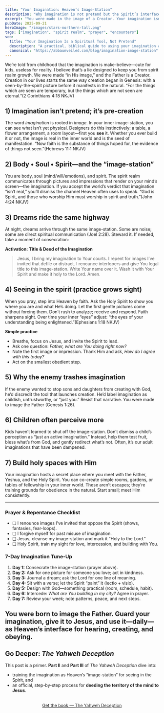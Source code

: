 ```yaml
---
title: "Your Imagination: Heaven’s Image-Station"
description: "Why imagination is not pretend but the Spirit’s interface, and how to reclaim it."
excerpt: "You were made in the image of a Creator. Your imagination isn’t pretend—it’s the image-station where heaven transmits and where creation begins."
pubDate: 2025-09-21
heroImage: "/images/stars-northern-tall.png"
tags: ["imagination", "spirit realm", "prayer", "encounters"]
seo:
  title: "Your Imagination Is a Spiritual Tool, Not Pretend"
  description: "A practical, biblical guide to using your imagination as a God-given interface with the spirit realm."
  canonical: "https://abbaunveiled.com/blog/imagination-image-station"
---
```


We’re told from childhood that the imagination is make-believe—cute for kids, useless for reality. I believe that’s a lie designed to keep you from spirit realm growth. We were made “in His image,” and the Father is a Creator. Creation in our lives starts the same way creation began in Genesis: with a seen-by-the-spirit picture before it manifests in the natural. “For the things which are seen are temporary, but the things which are not seen are eternal.”(2 Corinthians 4:18 NKJV)

## 1) Imagination isn’t pretend; it’s pre-creation
The word *imagination* is rooted in *image*. In your inner image-station, you can see what isn’t yet physical. Designers do this instinctively: a table, a flower arrangement, a room layout—first you **see** it. Whether you ever build it or not, the image is real in the inner world and is the seed of manifestation. “Now faith is the substance of things hoped for, the evidence of things not seen.”(Hebrews 11:1 NKJV)

## 2) Body • Soul • Spirit—and the “image-station”
You are body, soul (mind/will/emotions), and spirit. The spirit realm communicates through pictures and impressions that render on your mind’s screen—the imagination. If you accept the world’s verdict that imagination “isn’t real,” you’ll dismiss the channel Heaven often uses to speak. “God is Spirit, and those who worship Him must worship in spirit and truth.”(John 4:24 NKJV)

## 3) Dreams ride the same highway
At night, dreams arrive through the same image-station. Some are noise; some are direct spiritual communication (Joel 2:28). Steward it. If needed, take a moment of consecration:

**Activation: Title & Deed of the Imagination**  
> Jesus, I bring my imagination to Your courts. I repent for images I’ve invited that defile or distract. I renounce interlopers and give You legal title to this image-station. Write Your name over it. Wash it with Your Spirit and make it holy to the Lord. Amen.

## 4) Seeing in the spirit (practice grows sight)
When you pray, step into Heaven by faith. Ask the Holy Spirit to show you where you are and what He’s doing. Let the first gentle pictures come without forcing them. Don’t rush to analyze; receive and respond. Faith sharpens sight. Over time your inner “eyes” adjust: “the eyes of your understanding being enlightened.”(Ephesians 1:18 NKJV)

**Simple practice**
- Breathe, focus on Jesus, and invite the Spirit to lead.
- Ask one question: *Father, what are You doing right now?*
- Note the first image or impression. Thank Him and ask, *How do I agree with this today?*
- Act on the smallest obedient step.

## 5) Why the enemy trashes imagination
If the enemy wanted to stop sons and daughters from creating with God, he’d discredit the tool that launches creation. He’d label imagination as childish, untrustworthy, or “just you.” Resist that narrative. You were made to image the Father (Genesis 1:26).

## 6) Children often perceive more
Kids haven’t learned to shut off the image-station. Don’t dismiss a child’s perception as “just an active imagination.” Instead, help them test fruit, bless what’s from God, and gently redirect what’s not. Often, it’s our adult imaginations that have been dampened.

## 7) Build holy spaces with Him
Your imagination hosts a secret place where you meet with the Father, Yeshua, and the Holy Spirit. You can co-create simple rooms, gardens, or tables of fellowship in your inner world. These aren’t escapes; they’re training grounds for obedience in the natural. Start small; meet Him consistently.

---

### Prayer & Repentance Checklist
- ❑ I renounce images I’ve invited that oppose the Spirit (shows, fantasies, fear-loops).  
- ❑ I forgive myself for past misuse of imagination.  
- ❑ Jesus, cleanse my image-station and mark it “Holy to the Lord.”  
- ❑ Holy Spirit, train my sight for love, intercession, and building with You.

### 7-Day Imagination Tune-Up
1. **Day 1:** Consecrate the image-station (prayer above).  
2. **Day 2:** Ask for one picture for someone you love; act in kindness.  
3. **Day 3:** Journal a dream; ask the Lord for one line of meaning.  
4. **Day 4:** Sit with a verse; let the Spirit “paint” it (lectio + visio).  
5. **Day 5:** Design with God—something practical (room, schedule, habit).  
6. **Day 6:** Intercede: *What are You building in my city?* Agree in prayer.  
7. **Day 7:** Review your week; note patterns, peace, and next steps.

You were born to image the Father. Guard your imagination, give it to Jesus, and use it—daily—as Heaven’s interface for hearing, creating, and obeying.
---

## Go Deeper: *The Yahweh Deception*

This post is a primer. **Part II** and **Part III** of *The Yahweh Deception* dive into:
- training the imagination as Heaven’s “image-station” for seeing in the Spirit, and  
- an official, step-by-step process for **deeding the territory of the mind to Jesus**.

<div style="display:flex;justify-content:center;margin:2rem 0;">
  <a href="/store" class="btn-cta" aria-label="Visit the Store to get The Yahweh Deception">
    Get the book — <span style="opacity:.9">The Yahweh Deception</span>
  </a>
</div>
